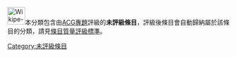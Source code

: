 [[File:Wikipe-tan_head.png|40px]]本分類包含由[[WikiProject:ACG|ACG專題]]評級的'''未評級條目'''，評級後條目會自動歸納屬於該條目的分類，請見[[Wikipedia:条目质量评级标准|條目質量評級標準]]。

{{Articles by Quality|topic=ACG|project=ACG|format=toc}}
{{empty category}}

[[Category:未評級條目|Category:未評級條目]]